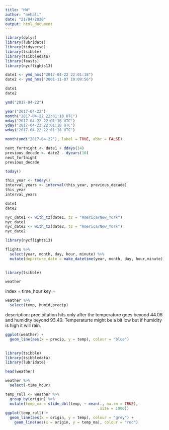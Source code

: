```yaml
---
title: "HW"
author: "nehali"
date: "21/04/2020"
output: html_document
---
```


```r
library(dplyr)
library(lubridate)
library(tidyverse)
library(tsibble)
library(tsibbledata)
library(feasts)
library(nycflights13)
```

```r
date1 <- ymd_hms("2017-04-22 22:01:18")
date2 <- ymd_hms("2001-11-07 10:09:56")
```

```r
date1
date2
```

```r
ymd("2017-04-22")
```

```r
year("2017-04-22")
month("2017-04-22 22:01:18 UTC")
mday("2017-04-22 22:01:18 UTC")
yday("2017-04-22 22:01:18 UTC")
wday("2017-04-22 22:01:18 UTC")

month(ymd("2017-04-22"), label = TRUE, abbr = FALSE)
```

```r
next_fortnight <- date1 + ddays(14)
previous_decade <- date2 - dyears(10)
next_fortnight
previous_decade
```
```r
today()
```

```r
this_year <- today()
interval_years <- interval(this_year, previous_decade)
this_year
interval_years
```

```r
date1
date2
```

```r
nyc_date1 <- with_tz(date1, tz = "America/New_York")
nyc_date1
nyc_date2 <- with_tz(date2, tz = "America/New_York")
nyc_date2
```

```r
library(nycflights13)
```

```r
flights %>%
  select(year, month, day, hour, minute) %>%
  mutate(departure_date = make_datetime(year, month, day, hour,minute))
  
```

```r
library(tsibble)
```

```r
weather
```
index = time_hour
key = 



```r
weather %>%
  select(temp, humid,precip)
```
description: precipitation hits only after the temperature goes beyond 44.06 and humidity beyond 93.40. Temperaturte might be a bit low but if humidity is high it will rain.

```r
ggplot(weather) +
  geom_line(aes(x = precip, y = temp), colour = "blue")
         
```

```r
library(tsibble)
library(tsibbledata)
library(lubridate)
```

```r
head(weather)
```
```r
weather %>%
  select(-time_hour)
```



```r
temp_roll <- weather %>%
  group_by(origin) %>%
  mutate(temp_ma = slide_dbl(temp, ~ mean(., na.rm = TRUE),
                                         .size = 1000))
ggplot(temp_roll) + 
  geom_line(aes(x = origin, y = temp), colour = "grey") + 
    geom_line(aes(x = origin, y = temp_ma), colour = "red")
  
  
```


